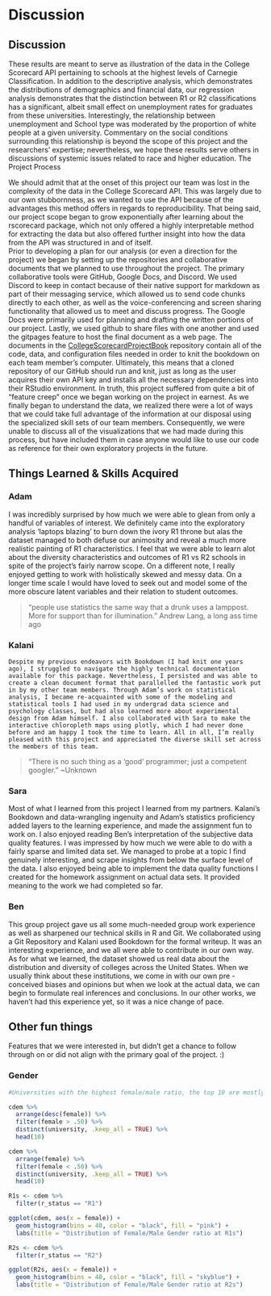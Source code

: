 # Discussion {#discussion}

## Discussion

  These results are meant to serve as illustration of the data in the College Scorecard API pertaining to schools at the highest levels of Carnegie Classification. In addition to the descriptive analysis, which demonstrates the distributions of demographics and financial data, our regression analysis demonstrates that the distinction between R1 or R2 classifications has a significant, albeit small effect on unemployment rates for graduates from these universities. Interestingly, the relationship between unemployment and School type was moderated by the proportion of white people at a given university. Commentary on the social conditions surrounding this relationship is beyond the scope of this project and the researchers’ expertise; nevertheless, we hope these results serve others in discussions of systemic issues related to race and higher education.
The Project Process
    
  We should admit that at the onset of this project our team was lost in the complexity of the data in the College Scorecard API. This was largely due to our own stubbornness, as we wanted to use the API because of the advantages this method offers in regards to reproducibility. That being said, our project scope began to grow exponentially after learning about the rscorecard package, which not only offered a highly interpretable method for extracting the data but also offered further insight into how the data from the API was structured in and of itself.     
Prior to developing a plan for our analysis (or even a direction for the project) we began by setting up the repositories and collaborative documents that we planned to use throughout the project. The primary collaborative tools were GitHub, Google Docs, and Discord. We used Discord to keep in contact because of their native support for markdown as part of their messaging service, which allowed us to send code chunks directly to each other, as well as the voice-conferencing and screen sharing functionality that allowed us to meet and discuss progress. The Google Docs were primarily used for planning and drafting the written portions of our project. Lastly, we used github to share files with one another and used the gitpages feature to host the final document as a web page. The documents in the [CollegeScorecardProjectBook](https://github.com/KalaniStanton/CollegeScorecardProjectBook) repository contain all of the code, data, and configuration files needed in order to knit the bookdown on each team member’s computer. Ultimately, this means that a cloned repository of our GitHub should run and knit, just as long as the user acquires their own API key and installs all the necessary dependencies into their RStudio environment.
In truth, this project suffered from quite a bit of “feature creep” once we began working on the project in earnest. As we finally began to understand the data, we realized there were a lot of ways that we could take full advantage of the information at our disposal using the specialized skill sets of our team members. Consequently, we were unable to discuss all of the visualizations that we had made during this process, but have included them in case anyone would like to use our code as reference for their own exploratory projects in the future.

## Things Learned & Skills Acquired

### Adam
I was incredibly surprised by how much we were able to glean from only a handful of variables of interest. We definitely came into the exploratory analysis ‘laptops blazing’ to burn down the ivory R1 throne but alas the dataset managed to both defuse our animosity and reveal a much more realistic painting of R1 characteristics. I feel that we were able to learn alot about the diversity characteristics and outcomes of R1 vs R2 schools in spite of the project’s fairly narrow scope. On a different note, I really enjoyed getting to work with holistically skewed and messy data. On a longer time scale I would have loved to seek out and model some of the more obscure latent variables and their relation to student outcomes. 

>“people use statistics the same way that a drunk uses a lamppost. 
>   More for support than for illumination.”
                      Andrew Lang, a long ass time ago

### Kalani
    Despite my previous endeavors with Bookdown (I had knit one years ago), I struggled to navigate the highly technical documentation available for this package. Nevertheless, I persisted and was able to create a clean document format that parallelled the fantastic work put in by my other team members. Through Adam’s work on statistical analysis, I became re-acquainted with some of the modeling and statistical tools I had used in my undergrad data science and psychology classes, but had also learned more about experimental design from Adam himself. I also collaborated with Sara to make the interactive chloropleth maps using plotly, which I had never done before and am happy I took the time to learn. All in all, I’m really pleased with this project and appreciated the diverse skill set across the members of this team. 

> "There is no such thing as a 'good' programmer; 
>   just a competent googler."
                         ~Unknown

### Sara 
Most of what I learned from this project I learned from my partners. Kalani's Bookdown and data-wrangling ingenuity and Adam's statistics proficiency added layers to the learning experience, and made the assignment fun to work on. I also enjoyed reading Ben’s interpretation of the subjective data quality features.  I was impressed by how much we were able to do with a fairly sparse and limited data set. We managed to probe at a topic I find genuinely interesting, and scrape insights from below the surface level of the data. I also enjoyed being able to implement the data quality functions I created for the homework assignment on actual data sets. It provided meaning to the work we had completed so far. 

### Ben

This group project gave us all some much-needed group work experience as well as sharpened our technical skills in R and Git. We collaborated using a Git Repository and Kalani used Bookdown for the formal writeup. It was an interesting experience, and we all were able to contribute in our own way. As for what we learned, the dataset showed us real data about the distribution and diversity of colleges across the United States. When we usually think about these institutions, we come in with our own pre -conceived biases and opinions but when we look at the actual data, we can begin to formulate real inferences and conclusions. In our other works, we haven’t had this experience yet, so it was a nice change of pace.

## Other fun things 

Features that we were interested in, but didn't get a chance to follow through on or did not align with the primary goal of the project. :)

### Gender 

```r

#Universities with the highest female/male ratio, the top 10 are mostly R2's for both categories

cdem %>%
  arrange(desc(female)) %>%
  filter(female > .50) %>%
  distinct(university, .keep_all = TRUE) %>%
  head(10)

cdem %>%
  arrange(female) %>%
  filter(female < .50) %>%
  distinct(university, .keep_all = TRUE) %>%
  head(10)

R1s <- cdem %>%
  filter(r_status == "R1")

ggplot(cdem, aes(x = female)) + 
  geom_histogram(bins = 40, color = "black", fill = "pink") + 
  labs(title = "Distribution of Female/Male Gender ratio at R1s")

R2s <- cdem %>%
  filter(r_status == "R2")

ggplot(R2s, aes(x = female)) + 
  geom_histogram(bins = 40, color = "black", fill = "skyblue") + 
  labs(title = "Distribution of Female/Male Gender ratio at R2s")

```
